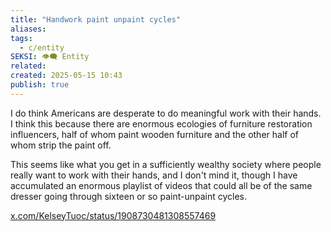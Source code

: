 ```yaml
---
title: "Handwork paint unpaint cycles"
aliases: 
tags:
  - c/entity
SEKSI: 👁️‍🗨️ Entity
related: 
created: 2025-05-15 10:43
publish: true
---
```




I do think Americans are desperate to do meaningful work with their hands. I think this because there are enormous ecologies of furniture restoration influencers, half of whom paint wooden furniture and the other half of whom strip the paint off.

This seems like what you get in a sufficiently wealthy society where people really want to work with their hands, and I don't mind it, though I have accumulated an enormous playlist of videos that could all be of the same dresser going through sixteen or so paint-unpaint cycles.

[x.com/KelseyTuoc/status/1908730481308557469](https://x.com/KelseyTuoc/status/1908730481308557469)
